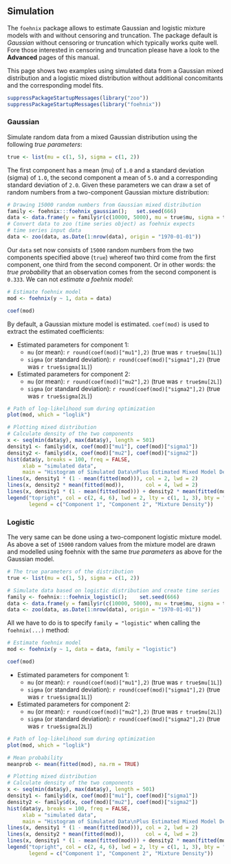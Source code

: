 
## Simulation

The `foehnix` package allows to estimate Gaussian and logistic
mixture models with and without censoring and truncation.
The package default is _Gaussian_ without censoring or truncation
which typically works quite well. Fore those interested in
censoring and truncation please have a look to the **Advanced**
pages of this manual.

This page shows two examples using simulated data from a Gaussian
mixed distribution and a logistic mixed distribution without
additional concomitants and the corresponding model fits.


```r
suppressPackageStartupMessages(library("zoo"))
suppressPackageStartupMessages(library("foehnix"))
```

### Gaussian

Simulate random data from a mixed Gaussian distribution
using the following _true parameters_:

```r
true <- list(mu = c(1, 5), sigma = c(1, 2))
```

The first component has a mean (mu) of `1.0` and a standard
deviation (sigma) of `1.0`, the second component a mean of
`5.0` and a corresponding standard deviation of `2.0`.
Given these parameters we can draw a set of random
numbers from a two-component Gaussian mixture distribution:

```r
# Drawing 15000 random numbers from Gaussian mixed distribution
family <- foehnix:::foehnix_gaussian();   set.seed(666)
data <- data.frame(y = family$r(c(10000, 5000), mu = true$mu, sigma = true$sigma))
# Convert data to zoo (time series object) as foehnix expects
# time series input data
data <- zoo(data, as.Date(1:nrow(data), origin = "1970-01-01"))
```

Our `data` set now consists of `15000` random numbers from the two
components specified above (`true`) whereof two third come from the
first component, one third from the second component. Or in other words:
the _true probability_ that an observation comes from the second 
component is `0.333`.
We can not _estimate a foehnix model_:

```r
# Estimate foehnix model
mod <- foehnix(y ~ 1, data = data)
```
```r
coef(mod)
```

By default, a Gaussian mixture model is estimated. `coef(mod)` is used
to extract the estimated coefficients:

* Estimated parameters for component 1:
    * `mu` (or mean): `r round(coef(mod)["mu1"],2)` (true was `r true$mu[1L]`)
    * `sigma` (or standard deviation): `r round(coef(mod)["sigma1"],2)` (true was `r true$sigma[1L]`)
* Estimated parameters for component 2:
    * `mu` (or mean): `r round(coef(mod)["mu2"],2)` (true was `r true$mu[2L]`)
    * `sigma` (or standard deviation): `r round(coef(mod)["sigma2"],2)` (true was `r true$sigma[2L]`)


```r
# Path of log-likelihood sum during optimization
plot(mod, which = "loglik")

# Plotting mixed distribution
# Calculate density of the two components
x <- seq(min(data$y), max(data$y), length = 501)
density1 <- family$d(x, coef(mod)["mu1"], coef(mod)["sigma1"])
density2 <- family$d(x, coef(mod)["mu2"], coef(mod)["sigma2"])
hist(data$y, breaks = 100, freq = FALSE,
     xlab = "simulated data",
     main = "Histogram of Simulated Data\nPlus Estimated Mixed Model Density")
lines(x, density1 * (1 - mean(fitted(mod))), col = 2, lwd = 2)
lines(x, density2 * mean(fitted(mod)),       col = 4, lwd = 2)
lines(x, density1 * (1 - mean(fitted(mod))) + density2 * mean(fitted(mod)), col = 6, lty = 3, lwd = 3)
legend("topright", col = c(2, 4, 6), lwd = 2, lty = c(1, 1, 3), bty = "n",
       legend = c("Component 1", "Component 2", "Mixture Density"))
```




### Logistic

The very same can be done using a two-component logistic mixture model.
As above a set of `15000` random values from the mixture model are drawn
and modelled using foehnix with the same _true parameters_ as above for the
Gaussian model.

```r
# The true parameters of the distribution
true <- list(mu = c(1, 5), sigma = c(1, 2))

# Simulate data based on logistic distribution and create time series
family <- foehnix:::foehnix_logistic();    set.seed(666)
data <- data.frame(y = family$r(c(10000, 5000), mu = true$mu, sigma = true$sigma))
data <- zoo(data, as.Date(1:nrow(data), origin = "1970-01-01"))
```

All we have to do is to specify `family = "logistic"` when calling the
`foehnix(...)` method:


```r
# Estimate foehnix model
mod <- foehnix(y ~ 1, data = data, family = "logistic")
```
```r
coef(mod)
```

* Estimated parameters for component 1:
    * `mu` (or mean): `r round(coef(mod)["mu1"],2)` (true was `r true$mu[1L]`)
    * `sigma` (or standard deviation): `r round(coef(mod)["sigma1"],2)` (true was `r true$sigma[1L]`)
* Estimated parameters for component 2:
    * `mu` (or mean): `r round(coef(mod)["mu2"],2)` (true was `r true$mu[2L]`)
    * `sigma` (or standard deviation): `r round(coef(mod)["sigma2"],2)` (true was `r true$sigma[2L]`)

```r
# Path of log-likelihood sum during optimization
plot(mod, which = "loglik")

# Mean probability
meanprob <- mean(fitted(mod), na.rm = TRUE)

# Plotting mixed distribution
# Calculate density of the two components
x <- seq(min(data$y), max(data$y), length = 501)
density1 <- family$d(x, coef(mod)["mu1"], coef(mod)["sigma1"])
density2 <- family$d(x, coef(mod)["mu2"], coef(mod)["sigma2"])
hist(data$y, breaks = 100, freq = FALSE,
     xlab = "simulated data",
     main = "Histogram of Simulated Data\nPlus Estimated Mixed Model Density")
lines(x, density1 * (1 - mean(fitted(mod))), col = 2, lwd = 2)
lines(x, density2 * mean(fitted(mod)),       col = 4, lwd = 2)
lines(x, density1 * (1 - mean(fitted(mod))) + density2 * mean(fitted(mod)), col = 6, lty = 3, lwd = 3)
legend("topright", col = c(2, 4, 6), lwd = 2, lty = c(1, 1, 3), bty = "n",
       legend = c("Component 1", "Component 2", "Mixture Density"))
```

